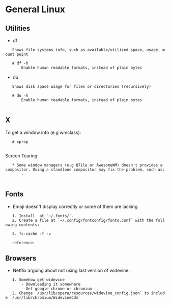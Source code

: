 = General Linux =

== Utilities ==

* df
    Shows file systems info, such as available/utilized space, usage, mount point
    
    # df -h
        Enable human readable formats, instead of plain bytes

* du
    Shows disk space usage for files or directories (recursively)
    
    # du -h
        Enable human readable formats, instead of plain bytes
        
== X ==
        
To get a window info (e.g wmclass):
    # xprop
        
Screen Tearing:
    * Some window managers (e.g QTile or AwesomeWM) doesn't provides a compositor. Using a standlone compositor may fix the problem, such as:
        - {{https://github.com/yshui/picom|Picom}}
        
== Fonts ==

* Emoji doesn't display correctly or some of them are lacking
    1. Install {{https://www.google.com/get/noto/#emoji-zsye-color|Google Noto Color Emoji Font}} at `~/.fonts/`.
    2. Create a file at `~/.config/fontconfig/fonts.conf` with the following contents:
        {{{xml
        <?xml version="1.0" encoding="UTF-8"?>
        <!DOCTYPE fontconfig SYSTEM "fonts.dtd">
        <fontconfig>
            <alias>
                <family>serif</family>
                <prefer>
                  <family>Noto Color Emoji</family>
                </prefer>
            </alias>
            <alias>
                <family>sans-serif</family>
                <prefer>
                  <family>Noto Color Emoji</family>
                </prefer>
            </alias>
            <alias>
                <family>monospace</family>
                <prefer>
                  <family>Noto Color Emoji</family>
                </prefer>
            </alias>
        </fontconfig>`
        }}}
    3. fc-cache -f -v
    
    reference: {{https://victor.kropp.name/blog/emoji-on-linux/}}

== Browsers ==

* Netflix arguing about not using last version of widevine:

    1. Somehow get widevine
        - Downloading it somewhere
        - Get google chrome or chromium
    2. Change `/usr/lib/opera/resources/widevine_config.json` to include `/usr/lib/chromium/WidevineCdm`
